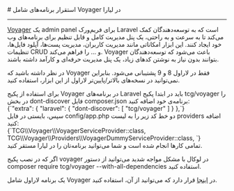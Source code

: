 
<Layout>
# استقرار برنامه‌های شامل Voyager در لیارا
<hr className="mb-2" />
<a href="https://voyager.devdojo.com/" className="blue-link">Voyager</a> یک admin panel برای فریم‌ورک Laravel است که به توسعه‌دهندگان کمک می‌کند تا به سرعت و به راحتی، یک پنل مدیریت کامل و قابل تنظیم برای برنامه‌های وب خود ایجاد کنند.
این ابزار امکاناتی مانند مدیریت کاربران، مدیریت پست‌ها، آپلود فایل‌ها، تنظیمات CRUD  و ... را فراهم می‌کند. Voyager باعث می‌شود که توسعه‌دهندگان بتوانند بدون نیاز به نوشتن کدهای زیاد، یک پنل مدیریت حرفه‌ای و کارآمد داشته باشند.

<div className='h-2'/>
<Alert variant="error">
<p>
در نظر داشته باشید که Voyager فقط در لاراول 8 و 9 پشتیبانی می‌شود. بنابراین نمی‌توانید
در نسخه‌های بالاتر/پایین‌تر لاراول از این ابزار، استفاده کنید.
</p>
</Alert>
<div className='h-2'/>
برای استفاده از پکیج Voyager در برنامه‌های Laravel باید در ابتدا پکیج <Important>tcg/voyager</Important> را در بخش <Important>dont-discover</Important> فایل <Important>composer.json</Important> برنامه‌ی خود اضافه کنید:

<div className="h-2" />
<div dir='ltr'>
    <Highlight className="json">
        {`"extra": {
    "laravel": {
        "dont-discover": [
            "tcg/voyager"
        ]
    }
},`}
    </Highlight>
</div>
<div className="h-2" />
سپس، بایستی در فایل <Important>config/app.php</Important> دو خط کد زیر را به لیست <Important>providers</Important> اضافه کنید:

<div className="h-2" />
<div dir='ltr'>
    <Highlight className="json">
        {`TCG\\Voyager\\VoyagerServiceProvider::class,
TCG\\Voyager\\Providers\\VoyagerDummyServiceProvider::class,
`}
    </Highlight>
</div>
<div className="h-2" />
تمامی کارها انجام شده است و شما می‌توانید برنامه‌تان را در لیارا مستقر کنید. 

<div className='h-2'/>
<Alert variant="info">
<p>
اگر که در نصب پکیج voyager در لوکال با مشکل مواجه شدید می‌توانید از دستور <Important>composer require tcg/voyager --with-all-dependencies</Important> استفاده کنید.
</p>
</Alert>
<Alert variant="success">
<p>
یک برنامه لاراول شامل Voyager در <a href="https://github.com/liara-cloud/laravel-getting-started/tree/voyager" className="blue-link">اینجا</a> قرار دارد که می‌توانید از آن، استفاده کنید.
</p>
</Alert>

</Layout>